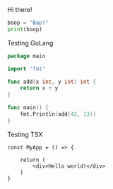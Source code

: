 <ModeHeader>
    Hi there!
</ModeHeader>



```python:app.py showLineNumbers
boop = "Bap!"
print(boop)
```

<ModeText>
Testing GoLang
</ModeText>

```go:main.go showLineNumbers
package main

import "fmt"

func add(x int, y int) int {
	return x + y
}

func main() {
	fmt.Println(add(42, 13))
}
```

<ModeText>
Testing TSX
</ModeText>


```tsx:app.tsx showLineNumbers
const MyApp = () => {

    return (
        <div>Hello world!</div>
    )
}
```
